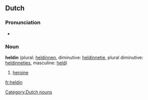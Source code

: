 {{also|Heldin}}
==Dutch==

===Pronunciation===
* {{IPA|/'hɛldɪn/|lang=nl}}

===Noun===
'''heldin''' {{f}} (plural: [[heldinnen]], diminutive: [[heldinnetje]], plural diminutive: [[heldinnetjes]], masculine: [[held]])

# [[heroine]]

[[Category:Dutch nouns]]

[[fr:heldin]]